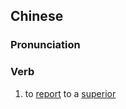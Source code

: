 {{also|上详}}
==Chinese==
{{zh-forms|s=上详}}

===Pronunciation===
{{zh-pron
|m=shàngxiáng
|c=soeng6 coeng4
|cat=v
}}

===Verb===
{{zh-verb}}

# to [[report]] to a [[superior]]